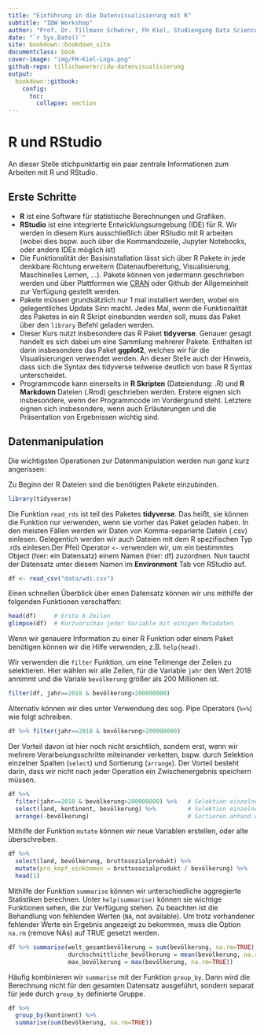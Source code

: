 ```yaml
---
title: "Einführung in die Datenvisualisierung mit R"
subtitle: "IDW Workshop"
author: "Prof. Dr. Tillmann Schwörer, FH Kiel, Studiengang Data Science"
date: "`r Sys.Date()`"
site: bookdown::bookdown_site
documentclass: book
cover-image: "img/FH-Kiel-Logo.png"
github-repo: tillschwoerer/idw-datenvisualisierung
output:
  bookdown::gitbook: 
    config:
      toc:
        collapse: section 
---
```



# R und RStudio

An dieser Stelle stichpunktartig ein paar zentrale Informationen zum Arbeiten mit R und RStudio.

## Erste Schritte

- **R** ist eine Software für statistische Berechnungen und Grafiken. 
- **RStudio** ist eine integrierte Entwicklungsumgebung (IDE) für R. Wir werden in diesem Kurs ausschließlich über RStudio mit R arbeiten (wobei dies bspw. auch über die Kommandozeile, Jupyter Notebooks, oder andere IDEs möglich ist)
- Die Funktionalität der Basisinstallation lässt sich über R Pakete in jede denkbare Richtung erweitern (Datenaufbereitung, Visualisierung, Maschinelles Lernen, ...). Pakete können von jedermann geschrieben werden und über Plattformen wie [CRAN](https://cran.r-project.org/web/views/) oder Github der Allgemeinheit zur Verfügung gestellt werden.
- Pakete müssen grundsätzlich nur 1 mal installiert werden, wobei ein gelegentliches Update Sinn macht. Jedes Mal, wenn die Funktionalität des Paketes in ein R Skript einebunden werden soll, muss das Paket über den `library` Befehl geladen werden.
- Dieser Kurs nutzt insbesondere das R Paket **tidyverse**. Genauer gesagt handelt es sich dabei um eine Sammlung mehrerer Pakete. Enthalten ist darin insbesondere das Paket **ggplot2**, welches wir für die Visualisierungen verwendet werden. An dieser Stelle auch der Hinweis, dass sich die Syntax des tidyverse teilweise deutlich von base R Syntax unterscheidet.
- Programmcode kann einerseits in **R Skripten** (Dateiendung: .R) und **R Markdown** Dateien (.Rmd) geschrieben werden. Erstere eignen sich insbesondere, wenn der Programmcode im Vordergrund steht. Letztere eignen sich insbesondere, wenn auch Erläuterungen und die Präsentation von Ergebnissen wichtig sind. 

## Datenmanipulation
Die wichtigsten Operationen zur Datenmanipulation werden nun ganz kurz angerissen:

Zu Beginn der R Dateien sind die benötigten Pakete einzubinden. 

```r
library(tidyverse)
```

Die Funktion `read_rds` ist teil des Paketes **tidyverse**. Das heißt, sie können die Funktion nur verwenden, wenn sie vorher das Paket geladen haben. In den meisten Fällen werden wir Daten von Komma-separierte Datein (.csv) einlesen. Gelegentich werden wir auch Dateien mit dem R spezifischen Typ .rds einlesen.Der Pfeil Operator `<-` verwenden wir, um ein bestimmtes Object (hier: ein Datensatz) einem Namen (hier: df) zuzordnen. Nun taucht der Datensatz unter diesem Namen im **Environment** Tab von RStudio auf.

```r
df <- read_csv("data/wdi.csv")
```

Einen schnellen Überblick über einen Datensatz können wir uns mithilfe der folgenden Funktionen verschaffen:

```r
head(df)     # Erste 6 Zeilen
glimpse(df)  # Kurzvorschau jeder Variable mit einigen Metadaten
```

Wenn wir genauere Information zu einer R Funktion oder einem Paket benötigen können wir die Hilfe verwenden, z.B. `help(head)`.

Wir verwenden die `filter` Funktion, um eine Teilmenge der Zeilen zu selektieren. Hier wählen wir alle Zeilen, für die Variable `jahr` den Wert 2018 annimmt und die Variale `bevölkerung` größer als 200 Millionen ist.

```r
filter(df, jahr==2018 & bevölkerung>200000000)
```

Alternativ können wir dies unter Verwendung des sog. Pipe Operators (`%>%`) wie folgt schreiben. 

```r
df %>% filter(jahr==2018 & bevölkerung>200000000)
```

Der Vorteil davon ist hier noch nicht ersichtlich, sondern erst, wenn wir mehrere Verarbeiungsschritte miteinander verketten, bspw. durch Selektion einzelner Spalten (`select`) und Sortierung (`arrange`). Der Vorteil besteht darin, dass wir nicht nach jeder Operation ein Zwischenergebnis speichern müssen. 

```r
df %>% 
  filter(jahr==2018 & bevölkerung>200000000) %>%   # Selektion einzelner Zeilen
  select(land, kontinent, bevölkerung) %>%         # Selektion einzelner Spalten
  arrange(-bevölkerung)                            # Sortieren anhand der Spalte Bevölkerung
```

Mithilfe der Funktion `mutate` können wir neue Variablen erstellen, oder alte überschreiben.

```r
df %>%
  select(land, bevölkerung, bruttosozialprodukt) %>%
  mutate(pro_kopf_einkommen = bruttosozialprodukt / bevölkerung) %>%
  head(1)
```
Mithilfe der Funktion `summarise` können wir unterschiedliche aggregierte Statistiken berechnen. Unter `help(summarise)` können sie wichtige Funktionen sehen, die zur Verfügung stehen. Zu beachten ist die Behandlung von fehlenden Werten (`NA`, not available). Um trotz vorhandener fehlender Werte ein Ergebnis angezeigt zu bekommen, muss die Option `na.rm` (remove NAs) auf TRUE gesetzt werden.

```r
df %>% summarise(welt_gesamtbevölkerung = sum(bevölkerung, na.rm=TRUE),
                 durchschnittliche_bevölkerung = mean(bevölkerung, na.rm=TRUE),
                 max_bevölkerung = max(bevölkerung, na.rm=TRUE))
```

Häufig kombinieren wir `summarise` mit der Funktion `group_by`. Dann wird die Berechnung nicht für den gesamten Datensatz ausgeführt, sondern separat für jede durch `group_by` definierte Gruppe.

```r
df %>%
  group_by(kontinent) %>%
  summarise(sum(bevölkerung, na.rm=TRUE))
```
